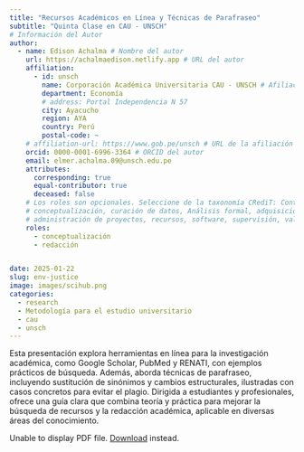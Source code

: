 ```yaml
---
title: "Recursos Académicos en Línea y Técnicas de Parafraseo"
subtitle: "Quinta Clase en CAU - UNSCH"
# Información del Autor
author:
  - name: Edison Achalma # Nombre del autor
    url: https://achalmaedison.netlify.app # URL del autor
    affiliation:
      - id: unsch
        name: Corporación Académica Universitaria CAU - UNSCH # Afiliación del autor
        department: Economía
        # address: Portal Independencia N 57
        city: Ayacucho
        region: AYA
        country: Perú
        postal-code: ~
    # affiliation-url: https://www.gob.pe/unsch # URL de la afiliación del autor
    orcid: 0000-0001-6996-3364 # ORCID del autor
    email: elmer.achalma.09@unsch.edu.pe
    attributes:
      corresponding: true
      equal-contributor: true
      deceased: false
    # Los roles son opcionales. Seleccione de la taxonomía CRediT: Contributor Roles https://credit.niso.org/
    # conceptualización, curación de datos, Análisis formal, adquisición de financiación, investigación, metodología,
    # administración de proyectos, recursos, software, supervisión, validación, visualización, redacción, edición.
    roles:
      - conceptualización
      - redacción


date: 2025-01-22
slug: env-justice
image: images/scihub.png
categories:
  - research
  - Metodología para el estudio universitario
  - cau
  - unsch
---
```


Esta presentación explora herramientas en línea para la investigación académica, como Google Scholar, PubMed y RENATI, con ejemplos prácticos de búsqueda. Además, aborda técnicas de parafraseo, incluyendo sustitución de sinónimos y cambios estructurales, ilustradas con casos concretos para evitar el plagio. Dirigida a estudiantes y profesionales, ofrece una guía clara que combina teoría y práctica para mejorar la búsqueda de recursos y la redacción académica, aplicable en diversas áreas del conocimiento.


::: {#fig-manuscript fig-cap="sesión 05"}
```{=html}
<object data="sesion 05.pdf" type="application/pdf" width=100% height=800 '><p>Unable to display PDF file. <a href="sesion 05.pdf">Download</a> instead.</p></object>
```
:::


